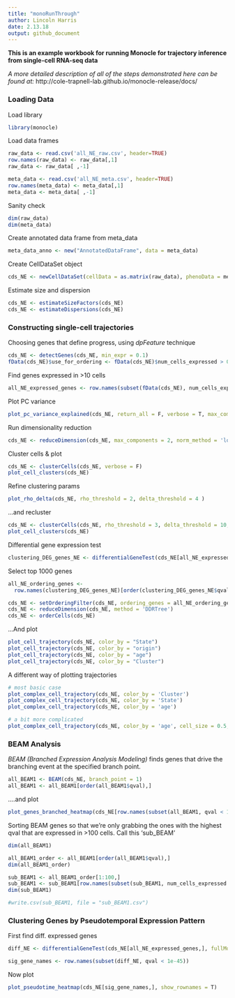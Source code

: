 ```yaml
---
title: "monoRunThrough"
author: Lincoln Harris
date: 2.13.18
output: github_document
---
```

**This is an example workbook for running Monocle for trajectory inference from single-cell RNA-seq data**    

*A more detailed description of all of the steps demonstrated here can be found at:*                                            http://cole-trapnell-lab.github.io/monocle-release/docs/  


### Loading Data

Load library
```r
library(monocle)
```

Load data frames
```r
raw_data <- read.csv('all_NE_raw.csv', header=TRUE)
row.names(raw_data) <- raw_data[,1]
raw_data <- raw_data[ ,-1]

meta_data <- read.csv('all_NE_meta.csv', header=TRUE)
row.names(meta_data) <- meta_data[,1]
meta_data <- meta_data[ ,-1]
```

Sanity check
```r
dim(raw_data)
dim(meta_data)
```

Create annotated data frame from meta_data
```r
meta_data_anno <- new("AnnotatedDataFrame", data = meta_data)
```

Create CellDataSet object
```r
cds_NE <- newCellDataSet(cellData = as.matrix(raw_data), phenoData = meta_data_anno, featureData = NULL, expressionFamily = negbinomial.size())
```

Estimate size and dispersion
```r
cds_NE <- estimateSizeFactors(cds_NE)
cds_NE <- estimateDispersions(cds_NE)
```


### Constructing single-cell trajectories

Choosing genes that define progress, using *dpFeature* technique
```r
cds_NE <- detectGenes(cds_NE, min_expr = 0.1)
fData(cds_NE)$use_for_ordering <- fData(cds_NE)$num_cells_expressed > 0.05 * ncol(cds_NE)
```

Find genes expressed in >10 cells
```r
all_NE_expressed_genes <- row.names(subset(fData(cds_NE), num_cells_expressed >= 10))
```

Plot PC variance
```r
plot_pc_variance_explained(cds_NE, return_all = F, verbose = T, max_components = 100) 
```

Run dimensionality reduction
```r
cds_NE <- reduceDimension(cds_NE, max_components = 2, norm_method = 'log', num_dim = 20, reduction_method = 'tSNE', verbose = T)
```

Cluster cells & plot
```r
cds_NE <- clusterCells(cds_NE, verbose = F)
plot_cell_clusters(cds_NE)
```

Refine clustering params
```r
plot_rho_delta(cds_NE, rho_threshold = 2, delta_threshold = 4 )
```

...and recluster
```r
cds_NE <- clusterCells(cds_NE, rho_threshold = 3, delta_threshold = 10, skip_rho_sigma = T, verbose = F)
plot_cell_clusters(cds_NE)
```

Differential gene expression test
```r
clustering_DEG_genes_NE <- differentialGeneTest(cds_NE[all_NE_expressed_genes,], fullModelFormulaStr = '~Cluster')
```

Select top 1000 genes
```r
all_NE_ordering_genes <- 
  row.names(clustering_DEG_genes_NE)[order(clustering_DEG_genes_NE$qval)][1:1000]

cds_NE <- setOrderingFilter(cds_NE, ordering_genes = all_NE_ordering_genes)
cds_NE <- reduceDimension(cds_NE, method = 'DDRTree')
cds_NE <- orderCells(cds_NE)
```

...And plot
```r
plot_cell_trajectory(cds_NE, color_by = "State")
plot_cell_trajectory(cds_NE, color_by = "origin")
plot_cell_trajectory(cds_NE, color_by = "age")
plot_cell_trajectory(cds_NE, color_by = "Cluster")
```

A different way of plotting trajectories
```r
# most basic case
plot_complex_cell_trajectory(cds_NE, color_by = 'Cluster')
plot_complex_cell_trajectory(cds_NE, color_by = 'State')
plot_complex_cell_trajectory(cds_NE, color_by = 'age')

# a bit more complicated
plot_complex_cell_trajectory(cds_NE, color_by = 'age', cell_size = 0.5, cell_link_size = 0.3) + scale_size(range = c(0.2, 0.2))
```


### BEAM Analysis

     
*BEAM (Branched Expression Analysis Modeling)* finds genes that drive the branching event at the specified branch point.
```r
all_BEAM1 <- BEAM(cds_NE, branch_point = 1)
all_BEAM1 <- all_BEAM1[order(all_BEAM1$qval),]
```

....and plot
```r
plot_genes_branched_heatmap(cds_NE[row.names(subset(all_BEAM1, qval < 1e-20)),], branch_point = 1, cluster_rows = T, show_rownames = T)
```

Sorting BEAM genes so that we're only grabbing the ones with the highest qval that are expressed in >100 cells. Call this 'sub_BEAM'
```r
dim(all_BEAM1)

all_BEAM1_order <- all_BEAM1[order(all_BEAM1$qval),]
dim(all_BEAM1_order)

sub_BEAM1 <- all_BEAM1_order[1:100,]
sub_BEAM1 <- sub_BEAM1[row.names(subset(sub_BEAM1, num_cells_expressed > 100)),]
dim(sub_BEAM1)

#write.csv(sub_BEAM1, file = "sub_BEAM1.csv")
```


### Clustering Genes by Pseudotemporal Expression Pattern

First find diff. expressed genes
```r
diff_NE <- differentialGeneTest(cds_NE[all_NE_expressed_genes,], fullModelFormulaStr = "~sm.ns(Pseudotime)")

sig_gene_names <- row.names(subset(diff_NE, qval < 1e-45))
```

Now plot
```r
plot_pseudotime_heatmap(cds_NE[sig_gene_names,], show_rownames = T)
```

